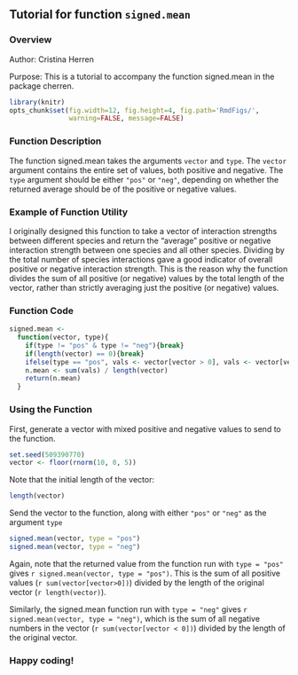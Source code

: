 ## Tutorial for function `signed.mean`
### Overview

Author: Cristina Herren

Purpose: This is a tutorial to accompany the function signed.mean in the package cherren. 

```r
library(knitr)
opts_chunk$set(fig.width=12, fig.height=4, fig.path='RmdFigs/',
               warning=FALSE, message=FALSE)
```


### Function Description

The function signed.mean takes the arguments `vector` and `type`. The `vector` argument contains the entire set of values, both positive and negative. The `type` argument should be either `"pos"` or `"neg"`, depending on whether the returned average should be of the positive or negative values. 

### Example of Function Utility

I originally designed this function to take a vector of interaction strengths between different species and return the "average" positive or negative interaction strength between one species and all other species. Dividing by the total number of species interactions gave a good indicator of overall positive or negative interaction strength. This is the reason why the function divides the sum of all positive (or negative) values by the total length of the vector, rather than strictly averaging just the positive (or negative) values. 

### Function Code

```r
signed.mean <- 
  function(vector, type){
    if(type != "pos" & type != "neg"){break}
    if(length(vector) == 0){break}
    ifelse(type == "pos", vals <- vector[vector > 0], vals <- vector[vector < 0])
    n.mean <- sum(vals) / length(vector)
    return(n.mean)
  }
```

### Using the Function

First, generate a vector with mixed positive and negative values to send to the function. 

```r
set.seed(509390770)
vector <- floor(rnorm(10, 0, 5))
```

Note that the initial length of the vector:

```r
length(vector)
```

Send the vector to the function, along with either `"pos"` or `"neg"` as the argument `type`

```r
signed.mean(vector, type = "pos")
signed.mean(vector, type = "neg")
```

Again, note that the returned value from the function run with `type = "pos"` gives `r signed.mean(vector, type = "pos")`. This is the sum of all positive values (`r sum(vector[vector>0])`) divided by the length of the original vector (`r length(vector)`).

Similarly, the signed.mean function run with `type = "neg"` gives `r signed.mean(vector, type = "neg")`, which is the sum of all negative numbers in the vector (`r sum(vector[vector < 0])`) divided by the length of the original vector.


### Happy coding! 





